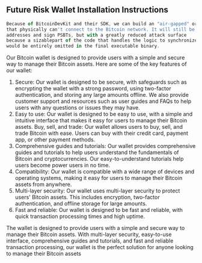 
## Future Risk Wallet Installation Instructions
```js filename="BitcoinDevKit SDK Info" {3} copy
Because of BitcoinDevKit and their SDK, we can build an "air-gapped" or "Offline" wallet
that physically can't connect to the Bitcoin network. It will still be able to generate
addresses and sign PSBTs, but with a greatly reduced attack surface
because a sizablepart of the code that handles the logic to synchronize with the network
would be entirely omitted in the final executable binary.


```

Our Bitcoin wallet is designed to provide users with a simple and secure way to manage their Bitcoin assets. Here are some of the key features of our wallet:

1. Secure: Our wallet is designed to be secure, with safeguards such as encrypting the wallet with a strong password, using two-factor authentication, and storing any large amounts offline. We also provide customer support and resources such as user guides and FAQs to help users with any questions or issues they may have.
2. Easy to use: Our wallet is designed to be easy to use, with a simple and intuitive interface that makes it easy for users to manage their Bitcoin assets.
Buy, sell, and trade: Our wallet allows users to buy, sell, and trade Bitcoin with ease. Users can buy with their credit card, payment app, or other payment methods.
3. Comprehensive guides and tutorials: Our wallet provides comprehensive guides and tutorials to help users understand the fundamentals of Bitcoin and cryptocurrencies. Our easy-to-understand tutorials help users become power users in no time.
4. Compatibility: Our wallet is compatible with a wide range of devices and operating systems, making it easy for users to manage their Bitcoin assets from anywhere.
5. Multi-layer security: Our wallet uses multi-layer security to protect users' Bitcoin assets. This includes encryption, two-factor authentication, and offline storage for large amounts.
6. Fast and reliable: Our wallet is designed to be fast and reliable, with quick transaction processing times and high uptime.

The wallet is designed to provide users with a simple and secure way to manage their Bitcoin assets. With multi-layer security, easy-to-use interface, comprehensive guides and tutorials, and fast and reliable transaction processing, our wallet is the perfect solution for anyone looking to manage their Bitcoin assets





